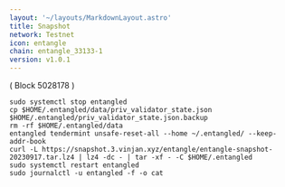 ```yaml
---
layout: '~/layouts/MarkdownLayout.astro'
title: Snapshot
network: Testnet
icon: entangle
chain: entangle_33133-1
version: v1.0.1
---
```

( Block 5028178 )
```
sudo systemctl stop entangled
cp $HOME/.entangled/data/priv_validator_state.json $HOME/.entangled/priv_validator_state.json.backup
rm -rf $HOME/.entangled/data
entangled tendermint unsafe-reset-all --home ~/.entangled/ --keep-addr-book
curl -L https://snapshot.3.vinjan.xyz/entangle/entangle-snapshot-20230917.tar.lz4 | lz4 -dc - | tar -xf - -C $HOME/.entangled
sudo systemctl restart entangled
sudo journalctl -u entangled -f -o cat
```
